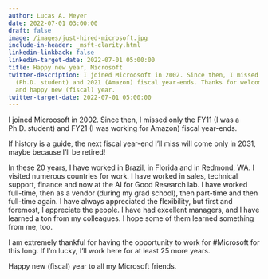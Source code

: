 ```yaml
---
author: Lucas A. Meyer
date: 2022-07-01 03:00:00
draft: false
image: /images/just-hired-microsoft.jpg
include-in-header: _msft-clarity.html
linkedin-linkback: false
linkedin-target-date: 2022-07-01 05:00:00
title: Happy new year, Microsoft
twitter-description: I joined Microosoft in 2002. Since then, I missed only the 2011
  (Ph.D. student) and 2021 (Amazon) fiscal year-ends. Thanks for welcoming me back,
  and happy new (fiscal) year.
twitter-target-date: 2022-07-01 05:00:00
---
```


I joined Microosoft in 2002. Since then, I missed only the FY11 (I was a Ph.D. student) and FY21 (I was working for Amazon) fiscal year-ends. 

If history is a guide, the next fiscal year-end I'll miss will come only in 2031, maybe because I'll be retired!

In these 20 years, I have worked in Brazil, in Florida and in Redmond, WA. I visited numerous countries for work. I have worked in sales, technical support, finance and now at the AI for Good Research lab. 
I have worked full-time, then as a vendor (during my grad school), then part-time and then full-time again. I have always appreciated the flexibility, but first and foremost, I appreciate the people. 
I have had excellent managers, and I have learned a ton from my colleagues. I hope some of them learned something from me, too.

I am extremely thankful for having the opportunity to work for #Microsoft for this long. If I'm lucky, I'll work here for at least 25 more years.

Happy new (fiscal) year to all my Microsoft friends.


